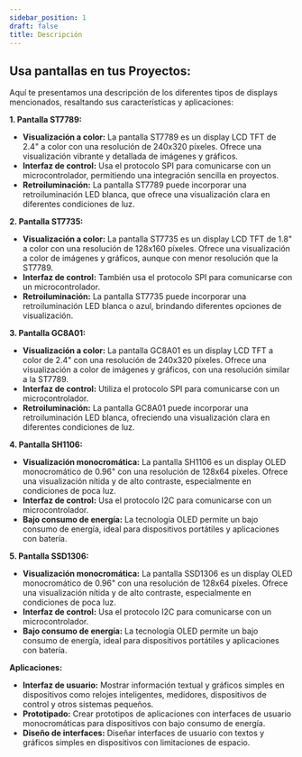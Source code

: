 ```yaml
---
sidebar_position: 1
draft: false
title: Descripción
---
```


## Usa pantallas en tus Proyectos:

Aquí te presentamos una descripción de los diferentes tipos de displays mencionados, resaltando sus características y aplicaciones:

**1. Pantalla ST7789:**

* **Visualización a color:**  La pantalla ST7789 es un display LCD TFT de 2.4" a color con una resolución de 240x320 píxeles. Ofrece una visualización vibrante y detallada de imágenes y gráficos.
* **Interfaz de control:** Usa el protocolo SPI para comunicarse con un microcontrolador, permitiendo una integración sencilla en proyectos. 
* **Retroiluminación:** La pantalla ST7789 puede incorporar una retroiluminación LED blanca, que ofrece una visualización clara en diferentes condiciones de luz.

**2. Pantalla ST7735:**

* **Visualización a color:** La pantalla ST7735 es un display LCD TFT de 1.8" a color con una resolución de 128x160 píxeles. Ofrece una visualización a color de imágenes y gráficos, aunque con menor resolución que la ST7789.
* **Interfaz de control:** También usa el protocolo SPI para comunicarse con un microcontrolador. 
* **Retroiluminación:** La pantalla ST7735 puede incorporar una retroiluminación LED blanca o azul, brindando diferentes opciones de visualización.

**3. Pantalla GC8A01:**

* **Visualización a color:** La pantalla GC8A01 es un display LCD TFT a color de 2.4" con una resolución de 240x320 píxeles. Ofrece una visualización a color de imágenes y gráficos, con una resolución similar a la ST7789.
* **Interfaz de control:** Utiliza el protocolo SPI para comunicarse con un microcontrolador. 
* **Retroiluminación:** La pantalla GC8A01 puede incorporar una retroiluminación LED blanca, ofreciendo una visualización clara en diferentes condiciones de luz.

**4. Pantalla SH1106:**

* **Visualización monocromática:** La pantalla SH1106 es un display OLED monocromático de 0.96" con una resolución de 128x64 píxeles. Ofrece una visualización nítida y de alto contraste, especialmente en condiciones de poca luz.
* **Interfaz de control:** Usa el protocolo I2C para comunicarse con un microcontrolador.
* **Bajo consumo de energía:** La tecnología OLED permite un bajo consumo de energía, ideal para dispositivos portátiles y aplicaciones con batería.

**5. Pantalla SSD1306:**

* **Visualización monocromática:** La pantalla SSD1306 es un display OLED monocromático de 0.96" con una resolución de 128x64 píxeles. Ofrece una visualización nítida y de alto contraste, especialmente en condiciones de poca luz.
* **Interfaz de control:** Usa el protocolo I2C para comunicarse con un microcontrolador.
* **Bajo consumo de energía:** La tecnología OLED permite un bajo consumo de energía, ideal para dispositivos portátiles y aplicaciones con batería.

**Aplicaciones:**

* **Interfaz de usuario:** Mostrar información textual y gráficos simples en dispositivos como relojes inteligentes, medidores, dispositivos de control y otros sistemas pequeños.
* **Prototipado:** Crear prototipos de aplicaciones con interfaces de usuario monocromáticas para dispositivos con bajo consumo de energía.
* **Diseño de interfaces:** Diseñar interfaces de usuario con textos y gráficos simples en dispositivos con limitaciones de espacio.
